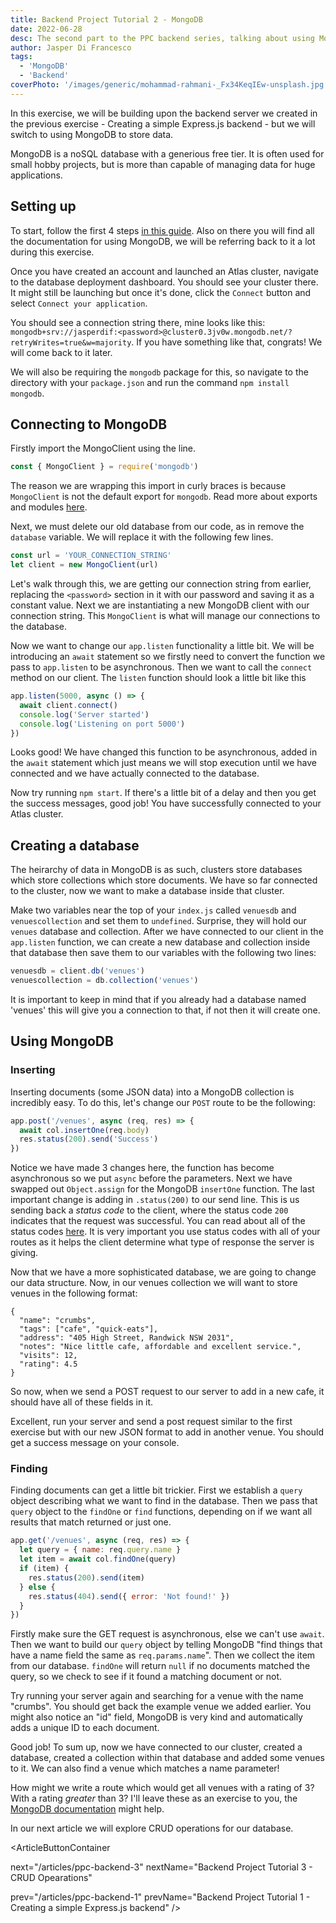 ```yaml
---
title: Backend Project Tutorial 2 - MongoDB
date: 2022-06-28
desc: The second part to the PPC backend series, talking about using MongoDB.
author: Jasper Di Francesco
tags:
  - 'MongoDB'
  - 'Backend'
coverPhoto: '/images/generic/mohammad-rahmani-_Fx34KeqIEw-unsplash.jpg'
---
```


In this exercise, we will be building upon the backend server we created in the previous exercise - Creating a simple Express.js backend - but we will switch to using MongoDB to store data.

MongoDB is a noSQL database with a generious free tier. It is often used for small hobby projects, but is more than capable of managing data for huge applications.

## Setting up

To start, follow the first 4 steps [in this guide](https://www.mongodb.com/docs/atlas/getting-started/). Also on there you will find all the documentation for using MongoDB, we will be referring back to it a lot during this exercise.

Once you have created an account and launched an Atlas cluster, navigate to the database deployment dashboard. You should see your cluster there. It might still be launching but once it's done, click the `Connect` button and select `Connect your application`.

You should see a connection string there, mine looks like this: `mongodb+srv://jasperdif:<password>@cluster0.3jv0w.mongodb.net/?retryWrites=true&w=majority`. If you have something like that, congrats! We will come back to it later.

We will also be requiring the `mongodb` package for this, so navigate to the directory with your `package.json` and run the command `npm install mongodb`.

## Connecting to MongoDB

Firstly import the MongoClient using the line.

```javascript:venuesWatcher/index.js
const { MongoClient } = require('mongodb')
```

The reason we are wrapping this import in curly braces is because `MongoClient` is not the default export for `mongodb`. Read more about exports and modules [here](https://developer.mozilla.org/en-US/docs/web/javascript/reference/statements/export).

Next, we must delete our old database from our code, as in remove the `database` variable. We will replace it with the following few lines.

```javascript:venuesWatcher/index.js
const url = 'YOUR_CONNECTION_STRING'
let client = new MongoClient(url)
```

Let's walk through this, we are getting our connection string from earlier, replacing the `<password>` section in it with our password and saving it as a constant value. Next we are instantiating a new MongoDB client with our connection string. This `MongoClient` is what will manage our connections to the database.

Now we want to change our `app.listen` functionality a little bit. We will be introducing an `await` statement so we firstly need to convert the function we pass to `app.listen` to be asynchronous. Then we want to call the `connect` method on our client. The `listen` function should look a little bit like this

```javascript:venuesWatcher/index.js
app.listen(5000, async () => {
  await client.connect()
  console.log('Server started')
  console.log('Listening on port 5000')
})
```

Looks good! We have changed this function to be asynchronous, added in the `await` statement which just means we will stop execution until we have connected and we have actually connected to the database.

Now try running `npm start`. If there's a little bit of a delay and then you get the success messages, good job! You have successfully connected to your Atlas cluster.

## Creating a database

The heirarchy of data in MongoDB is as such, clusters store databases which store collections which store documents. We have so far connected to the cluster, now we want to make a database inside that cluster.

Make two variables near the top of your `index.js` called `venuesdb` and `venuescollection` and set them to `undefined`. Surprise, they will hold our `venues` database and collection. After we have connected to our client in the `app.listen` function, we can create a new database and collection inside that database then save them to our variables with the following two lines:

```javascript:venuesWatcher/index.js
venuesdb = client.db('venues')
venuescollection = db.collection('venues')
```

It is important to keep in mind that if you already had a database named 'venues' this will give you a connection to that, if not then it will create one.

## Using MongoDB

### Inserting

Inserting documents (some JSON data) into a MongoDB collection is incredibly easy. To do this, let's change our `POST` route to be the following:

```javascript:venuesWatcher/index.js
app.post('/venues', async (req, res) => {
  await col.insertOne(req.body)
  res.status(200).send('Success')
})
```

Notice we have made 3 changes here, the function has become asynchronous so we put `async` before the parameters. Next we have swapped out `Object.assign` for the MongoDB `insertOne` function. The last important change is adding in `.status(200)` to our send line. This is us sending back a _status code_ to the client, where the status code `200` indicates that the request was successful. You can read about all of the status codes [here](https://developer.mozilla.org/en-US/docs/Web/HTTP/Status). It is very important you use status codes with all of your routes as it helps the client determine what type of response the server is giving.

Now that we have a more sophisticated database, we are going to change our data structure. Now, in our venues collection we will want to store venues in the following format:

```json:
{
  "name": "crumbs",
  "tags": ["cafe", "quick-eats"],
  "address": "405 High Street, Randwick NSW 2031",
  "notes": "Nice little cafe, affordable and excellent service.",
  "visits": 12,
  "rating": 4.5
}
```

So now, when we send a POST request to our server to add in a new cafe, it should have all of these fields in it.

Excellent, run your server and send a post request similar to the first exercise but with our new JSON format to add in another venue. You should get a success message on your console.

### Finding

Finding documents can get a little bit trickier. First we establish a `query` object describing what we want to find in the database. Then we pass that `query` object to the `findOne` or `find` functions, depending on if we want all results that match returned or just one.

```javascript:venuesWatcher/index.js
app.get('/venues', async (req, res) => {
  let query = { name: req.query.name }
  let item = await col.findOne(query)
  if (item) {
    res.status(200).send(item)
  } else {
    res.status(404).send({ error: 'Not found!' })
  }
})
```

Firstly make sure the GET request is asynchronous, else we can't use `await`. Then we want to build our `query` object by telling MongoDB "find things that have a name field the same as `req.params.name`". Then we collect the item from our database. `findOne` will return `null` if no documents matched the query, so we check to see if it found a matching document or not.

Try running your server again and searching for a venue with the name "crumbs". You should get back the example venue we added earlier. You might also notice an "id" field, MongoDB is very kind and automatically adds a unique ID to each document.

Good job! To sum up, now we have connected to our cluster, created a database, created a collection within that database and added some venues to it. We can also find a venue which matches a name parameter!

How might we write a route which would get all venues with a rating of 3? With a rating _greater_ than 3? I'll leave these as an exercise to you, the [MongoDB documentation](https://www.mongodb.com/docs/drivers/node/current/usage-examples/findOne/) might help.

In our <Link href="/articles/ppc-backend-3">next article</Link> we will explore CRUD operations for our database.

<ArticleButtonContainer

next="/articles/ppc-backend-3"
nextName="Backend Project Tutorial 3 - CRUD Opearations"

prev="/articles/ppc-backend-1"
prevName="Backend Project Tutorial 1 - Creating a simple Express.js backend"
/>
